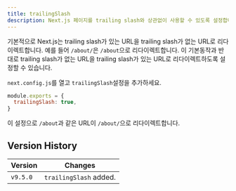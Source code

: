 ```yaml
---
title: trailingSlash
description: Next.js 페이지를 trailing slash와 상관없이 사용할 수 있도록 설정합니다.
---
```


기본적으로 Next.js는 trailing slash가 있는 URL을 trailing slash가 없는 URL로 리다이렉트합니다. 예를 들어 `/about/`은 `/about`으로 리다이렉트합니다. 이 기본동작과 반대로 trailing slash가 없는 URL을 trailing slash가 있는 URL로 리다이렉트하도록 설정할 수 있습니다.

`next.config.js`를 열고 `trailingSlash`설정을 추가하세요.

```js filename="next.config.js"
module.exports = {
  trailingSlash: true,
}
```

이 설정으로 `/about`과 같은 URL이 `/about/`으로 리다이렉트합니다.

## Version History

| Version  | Changes                |
| -------- | ---------------------- |
| `v9.5.0` | `trailingSlash` added. |